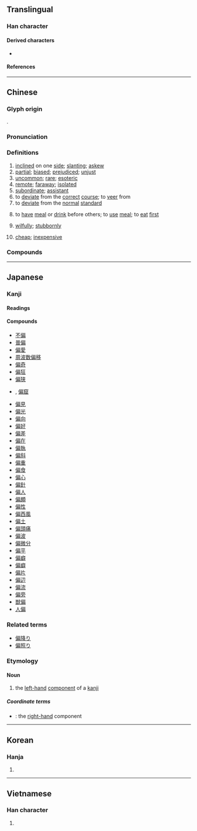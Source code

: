 {{character info/new}}
==Translingual==

===Han character===
{{Han char|rn=9|rad=人|as=09|sn=11|four=23227|canj=OHSB,OISB|ids=⿰亻扁}}

====Derived characters====
* {{l|mul|[[𫣪]], [[𪝹]], [[𫤑]], [[𫣱]]}}

====References====
{{Han ref|kx=0110.160|dkj=00848|dj=0235.100|hdz=10195.100|uh=504F}}

----

==Chinese==
{{zh-forms}}

===Glyph origin===
{{Han etym}}
{{Han compound|人|alt1=亻|扁|ls=psc|c1=s|c2=p}}.

===Pronunciation===
{{zh-pron
|m=piān
|c=pin1
|h=pfs=phiên
|md=piĕng
|mn=phian/phiⁿ/tn:pheⁿ
|mn_note=phian - literary; phiⁿ/pheⁿ - vernacular
|w=1phi
|mc=y
|oc=y
|cat=a,v,adv
}}

===Definitions===
{{zh-hanzi}}

# [[inclined]] on one [[side]]; [[slanting]]; [[askew]]
# [[partial]]; [[biased]]; [[prejudiced]]; [[unjust]]
# [[uncommon]]; [[rare]]; [[esoteric]]
# [[remote]]; [[faraway]]; [[isolated]]
# [[subordinate]]; [[assistant]]
# to [[deviate]] from the [[correct]] [[course]]; to [[veer]] from
# to [[deviate]] from the [[normal]] [[standard]]
# {{lb|zh|humble|dialectal}} to [[have]] [[meal]] or [[drink]] before others; to [[use]] [[meal]]; to [[eat]] [[first]]
# [[wilfully]]; [[stubbornly]]
# {{lb|zh|Singapore|_|Hokkien}} [[cheap]]; [[inexpensive]]

===Compounds===
{{zh-der|偏頭痛|偏見:bias|偏偏|偏裨|偏險|偏科|偏極光|偏私|偏遠|偏不的|偏盲|偏棲|偏盃|偏殿|一偏之見|偏執症|偏生|偏袒搤腕|偏差|偏激|偏轉軛|偏墜|偏高|偏反|偏蝕|偏諱|偏差者|偏言|偏狹小器|偏才|偏知|偏護|偏析|偏袒|偏手|偏差理論|偏背|偏畸|偏差行為|偏口魚|偏閃|以偏概全|偏向|偏壓|半偏|偏心|偏失|偏安|偏激之詞|偏門|偏離|偏將|偏旁|偏極光鏡|偏好|偏反者|一偏|偏方|喂偏食|偏要|偏聽|偏陪|偏怪題|形聲偏旁|偏振光|偏師|偏室|偏倍|偏低|不偏不倚|偏拉|偏倖|偏愛|偏僻|偏勞|偏宕|不可偏廢|偏廢|吃偏飯|偏阿|偏格|偏錢|偏巧|偏斜|偏袒扼腕|偏濫|偏處|偏重|偏疼|中藥偏方|偏鋒|偏流|偏執|偏誤|偏提|偏待|偏懷|偏狹|偏出|吃偏食|偏角|偏振|偏題|偏枯|偏轉|偏心輪|偏食|偏頗|偏聽偏信|偏癱|偏房|偏光鏡|偏倚|偏光|無偏無倚|有偏|日偏食|磁偏角|拉偏架|日偏蝕|無偏無黨|種族偏見|禍福無偏|打偏手|打過偏手|無黨無偏|無偏無陂|打了偏手|補偏救弊|諧聲偏旁|隔二偏三|偏嵌}}

{{zh-cat|Intermediate|Elementary}}

----

==Japanese==

===Kanji===
{{ja-kanji|grade=c|rs=人09}}

====Readings====
{{ja-readings
|goon=へん
|kanon=へん
|kun=かたよ-る, ひとえ-に<ひとへ-に
}}

====Compounds====
{{der-top}}
* [[不偏]]
* [[普偏]]
* [[偏愛]]
* [[周波数偏移]]
* [[偏奇]]
* [[偏狂]]
* [[偏狭]]
* {{ja-r|偏屈|へんくつ}}, [[偏窟]]
* [[偏見]]
* [[偏光]]
* [[偏向]]
* [[偏好]]
* [[偏差]]
* [[偏在]]
* [[偏執]]
* [[偏斜]]
* [[偏重]]
* [[偏食]]
* [[偏心]]
* [[偏針]]
* [[偏人]]
* [[偏頗]]
* [[偏性]]
* [[偏西風]]
* [[偏土]]
* [[偏頭痛]]
* [[偏波]]
* [[偏微分]]
* [[偏平]]
* [[偏癖]]
* [[偏癖]]
* [[偏片]]
* [[偏辺]]
* [[偏流]]
* [[偏旁]]
* [[獣偏]]
* [[人偏]]
{{der-bottom}}

===Related terms===
* [[偏降り]]
* [[偏照り]]

===Etymology===
{{ja-kanjitab|へん|yomi=o}}

====Noun====
{{ja-noun|へん}}

# the [[left-hand]] [[component]] of a [[kanji]]

=====Coordinate terms=====
* {{ja-r|旁|つくり}}: the [[right-hand]] component

{{topics|ja|Chinese character components}}

----

==Korean==

===Hanja===
{{ko-hanja|편}}

# {{rfdef|ko|sort=人09}}

----

==Vietnamese==

===Han character===
{{vi-readings|reading=[[thiên]], [[xiên]], [[xen]]|rs=人09}}

# {{rfdef|vi|sort=人09}}